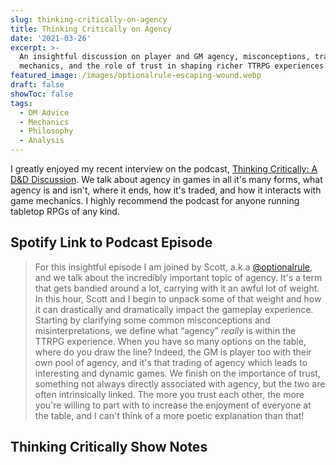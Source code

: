 ```yaml
---
slug: thinking-critically-on-agency
title: Thinking Critically on Agency
date: '2021-03-26'
excerpt: >-
  An insightful discussion on player and GM agency, misconceptions, trade-offs,
  mechanics, and the role of trust in shaping richer TTRPG experiences.
featured_image: /images/optionalrule-escaping-wound.webp
draft: false
showToc: false
tags:
  - DM Advice
  - Mechanics
  - Philosophy
  - Analysis
---
```


I greatly enjoyed my recent interview on the podcast, [Thinking Critically: A D&D Discussion](https://www.thinkingcritically.co.uk/agency/). We talk about agency in games in all it's many forms, what agency is and isn't, where it ends, how it's traded, and how it interacts with game mechanics. I highly recommend the podcast for anyone running tabletop RPGs of any kind. 

<MediaEmbed url="https://anchor.fm/tc-dnd/embed/episodes/Agency-esor47/a-a527m7a" title="Thinking Critically Podcast Episode" />

## Spotify Link to Podcast Episode

> For this insightful episode I am joined by Scott, a.k.a [@optionalrule](https://optionalrule.com/), and we talk about the incredibly important topic of agency. It's a term that gets bandied around a lot, carrying with it an awful lot of weight. In this hour, Scott and I begin to unpack some of that weight and how it can drastically and dramatically impact the gameplay experience. Starting by clarifying some common misconceptions and misinterpretations, we define what &#8220;agency&#8221; _really_ is within the TTRPG experience. When you have so many options on the table, where do you draw the line? Indeed, the GM is player too with their own pool of agency, and it's that trading of agency which leads to interesting and dynamic games. We finish on the importance of trust, something not always directly associated with agency, but the two are often intrinsically linked. The more you trust each other, the more you're willing to part with to increase the enjoyment of everyone at the table, and I can't think of a more poetic explanation than that!

## Thinking Critically Show Notes
